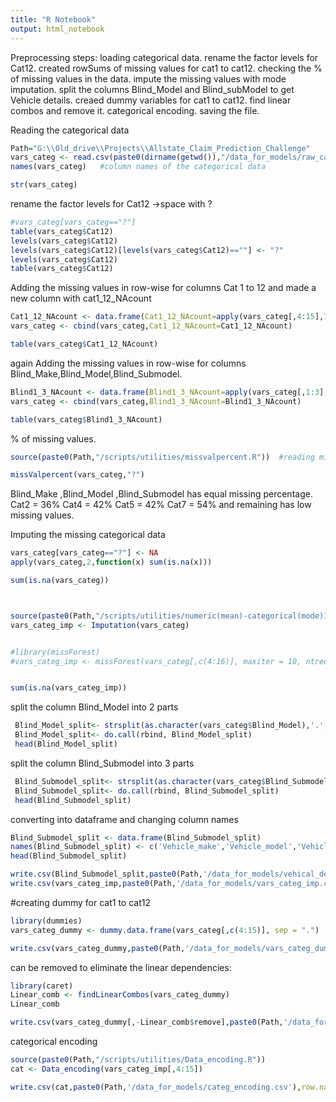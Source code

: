 ```yaml
---
title: "R Notebook"
output: html_notebook
---
```



Preprocessing steps:
loading categorical data.
rename the factor levels for Cat12.
created rowSums of missing values for cat1 to cat12.
checking the % of missing values in the data.
impute the missing values with mode imputation.
split the columns Blind_Model and Blind_subModel to get Vehicle details.
creaed dummy variables for cat1 to cat12.
find linear combos and remove it.
categorical encoding.
saving the file.





Reading the categorical data

```r
Path="G:\\Old_drive\\Projects\\Allstate_Claim_Prediction_Challenge"
vars_categ <- read.csv(paste0(dirname(getwd()),"/data_for_models/raw_categorical.csv")) #Reading the data
names(vars_categ)   #column names of the categorical data
```


```r
str(vars_categ)

```

rename the factor levels for Cat12 ->space with ?
```r
#vars_categ[vars_categ=="?"] 
table(vars_categ$Cat12)
levels(vars_categ$Cat12)
levels(vars_categ$Cat12)[levels(vars_categ$Cat12)==""] <- "?"
levels(vars_categ$Cat12)
table(vars_categ$Cat12)
```
  
  
Adding the missing values in row-wise for columns Cat 1 to 12 and made a new column with cat1_12_NAcount

```r

Cat1_12_NAcount <- data.frame(Cat1_12_NAcount=apply(vars_categ[,4:15],1,function(x) sum(x=='?')))
vars_categ <- cbind(vars_categ,Cat1_12_NAcount=Cat1_12_NAcount)

table(vars_categ$Cat1_12_NAcount)

```


again Adding the missing values in row-wise for columns Blind_Make,Blind_Model,Blind_Submodel.

```r
Blind1_3_NAcount <- data.frame(Blind1_3_NAcount=apply(vars_categ[,1:3],1,function(x) sum(x=='?')))
vars_categ <- cbind(vars_categ,Blind1_3_NAcount=Blind1_3_NAcount)

table(vars_categ$Blind1_3_NAcount)
```




% of missing values.
```r

source(paste0(Path,"/scripts/utilities/missvalpercent.R"))  #reading missing values percentages

missValpercent(vars_categ,"?")

```

Blind_Make ,Blind_Model ,Blind_Submodel has equal missing percentage.
Cat2 = 36%
Cat4 = 42%
Cat5 = 42%
Cat7 = 54%
and remaining has low missing values.



Imputing the missing categorical data 
```r

vars_categ[vars_categ=="?"] <- NA
apply(vars_categ,2,function(x) sum(is.na(x)))

sum(is.na(vars_categ))



source(paste0(Path,"/scripts/utilities/numeric(mean)-categorical(mode)Imputation.R"))  #reading plots function
vars_categ_imp <- Imputation(vars_categ)


#library(missForest)
#vars_categ_imp <- missForest(vars_categ[,c(4:16)], maxiter = 10, ntree = 100,verbose = TRUE,mtry = floor(sqrt(ncol(vars_categ[,c(4:16)]))))


sum(is.na(vars_categ_imp))
```


split the column Blind_Model into 2 parts
```r

 Blind_Model_split<- strsplit(as.character(vars_categ$Blind_Model),'.',fixed = T)
 Blind_Model_split<- do.call(rbind, Blind_Model_split)
 head(Blind_Model_split)

```


split the column Blind_Submodel into 3 parts
```r
 Blind_Submodel_split<- strsplit(as.character(vars_categ$Blind_Submodel),'.',fixed = T)
 Blind_Submodel_split<- do.call(rbind, Blind_Submodel_split)
 head(Blind_Submodel_split)
```

converting into dataframe and changing column names
```r
Blind_Submodel_split <- data.frame(Blind_Submodel_split)
names(Blind_Submodel_split) <- c('Vehicle_make','Vehicle_model','Vehicle_submodel')
head(Blind_Submodel_split)
```


```r
write.csv(Blind_Submodel_split,paste0(Path,'/data_for_models/vehical_details.csv'),row.names = F)
write.csv(vars_categ_imp,paste0(Path,'/data_for_models/vars_categ_imp.csv'),row.names = F)
```


#creating dummy for cat1 to cat12

```r
library(dummies)
vars_categ_dummy <- dummy.data.frame(vars_categ[,c(4:15)], sep = ".")

```

```r
write.csv(vars_categ_dummy,paste0(Path,'/data_for_models/vars_categ_dummy.csv'),row.names = F)
```

can be removed to eliminate the linear dependencies:
```r
library(caret)
Linear_comb <- findLinearCombos(vars_categ_dummy)
Linear_comb
```


```r
write.csv(vars_categ_dummy[,-Linear_comb$remove],paste0(Path,'/data_for_models/vars_categ_dummy_witoutlineardep.csv'),row.names = F)
```

categorical encoding 
```r
source(paste0(Path,"/scripts/utilities/Data_encoding.R"))
cat <- Data_encoding(vars_categ_imp[,4:15])
```

```r
write.csv(cat,paste0(Path,'/data_for_models/categ_encoding.csv'),row.names = F)
```

